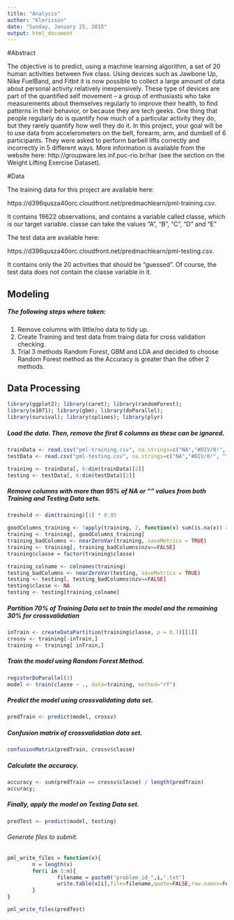 ```yaml
---
title: "Analysis"
author: "Klerisson"
date: "Sunday, January 25, 2015"
output: html_document
---
```


#Abstract

The objective is to predict, using a machine learning algorithm, a set of 20 human activities between five class.
Using devices such as Jawbone Up, Nike FuelBand, and Fitbit it is now possible to collect a large amount of data about personal activity relatively inexpensively. These type of devices are part of the quantified self movement – a group of enthusiasts who take measurements about themselves regularly to improve their health, to find patterns in their behavior, or because they are tech geeks. One thing that people regularly do is quantify how much of a particular activity they do, but they rarely quantify how well they do it. In this project, your goal will be to use data from accelerometers on the belt, forearm, arm, and dumbell of 6 participants. They were asked to perform barbell lifts correctly and incorrectly in 5 different ways. More information is available from the website here: http://groupware.les.inf.puc-rio.br/har (see the section on the Weight Lifting Exercise Dataset).

#Data

The training data for this project are available here: 

https://d396qusza40orc.cloudfront.net/predmachlearn/pml-training.csv. 

It contains 19622 observations, and contains a variable called classe, which is our target variable. classe can take the values "A", "B", "C", "D" and "E"

The test data are available here: 

https://d396qusza40orc.cloudfront.net/predmachlearn/pml-testing.csv. 

It contains only the 20 activities that should be "guessed". Of course, the test data does not contain the classe variable in it.

## Modeling

##### The following steps where taken:  
1. Remove columns with little/no data to tidy up.  
2. Create Training and test data from traing data for cross validation checking.  
3. Trial 3 methods Random Forest, GBM and LDA and decided to choose Random Forest method as the Accuracy is greater than the other 2 methods.  


## Data Processing  
```r
library(ggplot2); library(caret); library(randomForest);
library(e1071); library(gbm); library(doParallel); 
library(survival); library(splines); library(plyr)
```  

##### Load the data. Then, remove the first 6 columns as these can be ignored.  

``` r
trainData <- read.csv("pml-training.csv", na.strings=c("NA","#DIV/0!", ""))
testData <- read.csv("pml-testing.csv", na.strings=c("NA","#DIV/0!", ""))

training <- trainData[, 6:dim(trainData)[2]]
testing <- testData[, 6:dim(testData)[2]]
```  

##### Remove columns with more than 95% of NA or "" values from both Training and Testing Data sets.  

``` r
treshold <- dim(training)[1] * 0.95

goodColumns_training <- !apply(training, 2, function(x) sum(is.na(x)) > treshold  || sum(x=="") > treshold)
training <- training[, goodColumns_training]
training_badColumns <- nearZeroVar(training, saveMetrics = TRUE)
training <- training[, training_badColumns$nzv==FALSE]
training$classe = factor(training$classe)

training_colname <- colnames(training)
testing_badColumns <- nearZeroVar(testing, saveMetrics = TRUE)
testing <- testing[, testing_badColumns$nzv==FALSE]
testing$classe <- NA
testing <- testing[training_colname]
``` 

##### Partition 70% of Training Data set to train the model and the remaining 30% for crossvalidation
```r
inTrain <- createDataPartition(training$classe, p = 0.7)[[1]]
crossv <- training[-inTrain,]
training <- training[ inTrain,]
```  

##### Train the model using Random Forest Method. 
```r
registerDoParallel(3)
model <- train(classe ~ ., data=training, method="rf")
```  

##### Predict the model using crossvalidating data set.  
```r
predTrain <- predict(model, crossv)
```  

##### Confusion matrix of crossvalidation data set.  
```r
confusionMatrix(predTrain, crossv$classe)
``` 

##### Calculate the accuracy.  
```r
accuracy <- sum(predTrain == crossv$classe) / length(predTrain)
accuracy;
```  

##### Finally, apply the model on Testing Data set.  

```r
predTest <- predict(model, testing)
```  

###### Generate files to submit. 

```r
pml_write_files = function(x){
        n = length(x)
        for(i in 1:n){
                filename = paste0("problem_id_",i,".txt")
                write.table(x[i],file=filename,quote=FALSE,row.names=FALSE,col.names=FALSE)
        }
}

pml_write_files(predTest)

```  